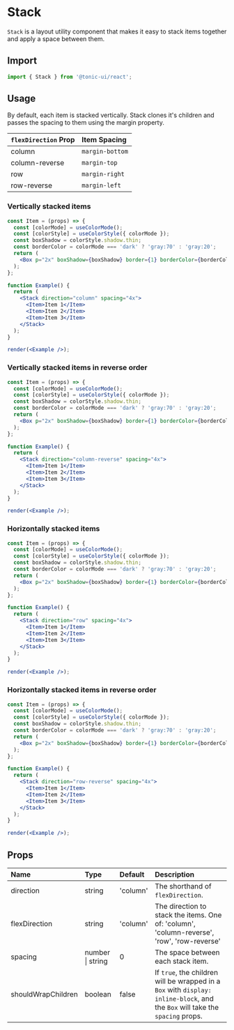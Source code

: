 # Stack

`Stack` is a layout utility component that makes it easy to stack items together and apply a space between them.

## Import

```js
import { Stack } from '@tonic-ui/react';
```

## Usage

By default, each item is stacked vertically. Stack clones it's children and passes the spacing to them using the margin property.

| `flexDirection` Prop | Item Spacing |
| :-------- | :------ |
| column | `margin-bottom` |
| column-reverse | `margin-top` |
| row | `margin-right` |
| row-reverse | `margin-left` |

### Vertically stacked items

```jsx noInline
const Item = (props) => {
  const [colorMode] = useColorMode();
  const [colorStyle] = useColorStyle({ colorMode });
  const boxShadow = colorStyle.shadow.thin;
  const borderColor = colorMode === 'dark' ? 'gray:70' : 'gray:20';
  return (
    <Box p="2x" boxShadow={boxShadow} border={1} borderColor={borderColor} {...props} />
  );
};

function Example() {
  return (
    <Stack direction="column" spacing="4x">
      <Item>Item 1</Item>
      <Item>Item 2</Item>
      <Item>Item 3</Item>
    </Stack>
  );
}

render(<Example />);
```

### Vertically stacked items in reverse order

```jsx noInline
const Item = (props) => {
  const [colorMode] = useColorMode();
  const [colorStyle] = useColorStyle({ colorMode });
  const boxShadow = colorStyle.shadow.thin;
  const borderColor = colorMode === 'dark' ? 'gray:70' : 'gray:20';
  return (
    <Box p="2x" boxShadow={boxShadow} border={1} borderColor={borderColor} {...props} />
  );
};

function Example() {
  return (
    <Stack direction="column-reverse" spacing="4x">
      <Item>Item 1</Item>
      <Item>Item 2</Item>
      <Item>Item 3</Item>
    </Stack>
  );
}

render(<Example />);
```

### Horizontally stacked items

```jsx noInline
const Item = (props) => {
  const [colorMode] = useColorMode();
  const [colorStyle] = useColorStyle({ colorMode });
  const boxShadow = colorStyle.shadow.thin;
  const borderColor = colorMode === 'dark' ? 'gray:70' : 'gray:20';
  return (
    <Box p="2x" boxShadow={boxShadow} border={1} borderColor={borderColor} {...props} />
  );
};

function Example() {
  return (
    <Stack direction="row" spacing="4x">
      <Item>Item 1</Item>
      <Item>Item 2</Item>
      <Item>Item 3</Item>
    </Stack>
  );
}

render(<Example />);
```


### Horizontally stacked items in reverse order

```jsx noInline
const Item = (props) => {
  const [colorMode] = useColorMode();
  const [colorStyle] = useColorStyle({ colorMode });
  const boxShadow = colorStyle.shadow.thin;
  const borderColor = colorMode === 'dark' ? 'gray:70' : 'gray:20';
  return (
    <Box p="2x" boxShadow={boxShadow} border={1} borderColor={borderColor} {...props} />
  );
};

function Example() {
  return (
    <Stack direction="row-reverse" spacing="4x">
      <Item>Item 1</Item>
      <Item>Item 2</Item>
      <Item>Item 3</Item>
    </Stack>
  );
}

render(<Example />);
```

## Props

| Name | Type | Default | Description |
| :--- | :--- | :------ | :---------- |
| direction | string | 'column' | The shorthand of `flexDirection`. |
| flexDirection | string | 'column' | The direction to stack the items. One of: 'column', 'column-reverse', 'row', 'row-reverse' |
| spacing | number \| string | 0 | The space between each stack item. |
| shouldWrapChildren | boolean | false | If `true`, the children will be wrapped in a `Box` with `display: inline-block`, and the `Box` will take the `spacing` props. |

